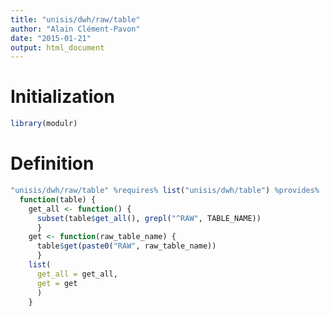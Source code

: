 ```yaml
---
title: "unisis/dwh/raw/table"
author: "Alain Clément-Pavon"
date: "2015-01-21"
output: html_document
---
```


# Initialization

```r
library(modulr)
```

# Definition

```r
"unisis/dwh/raw/table" %requires% list("unisis/dwh/table") %provides%
  function(table) {
    get_all <- function() {
      subset(table$get_all(), grepl("^RAW", TABLE_NAME))
      }  
    get <- function(raw_table_name) {
      table$get(paste0("RAW", raw_table_name))
      }
    list(
      get_all = get_all,
      get = get
      )
    }
```
